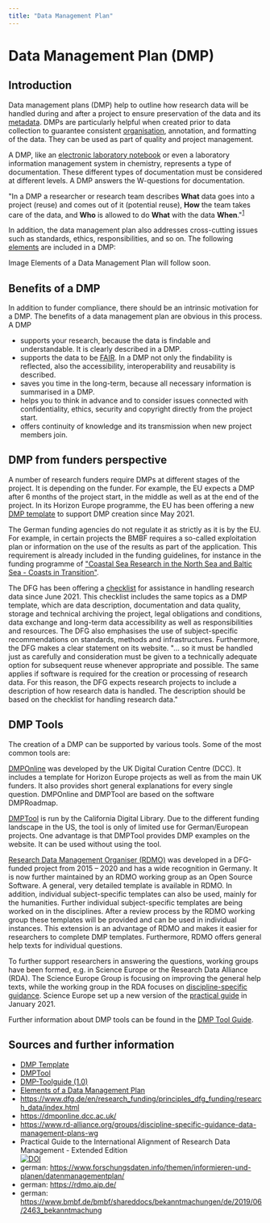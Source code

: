 ```yaml
---
title: "Data Management Plan"
---
```


# Data Management Plan (DMP)

## Introduction

Data management plans (DMP) help to outline how research data will be handled during and after a project to ensure preservation of the data and its [metadata](/docs/topics/metadata). DMPs are particularly helpful when created prior to data collection to guarantee consistent [organisation](/docs/problems/data_organisation), annotation, and formatting of the data. They can be used as part of quality and project management.

A DMP, like an [electronic laboratory notebook](/docs/topics/eln) or even a laboratory information management system in chemistry, represents a type of documentation. These different types of documentation must be considered at different levels. A DMP answers the W-questions for documentation. 

"In a DMP a researcher or research team describes **What** data goes into a project (reuse) and comes out of it (potential reuse), **How** the team takes care of the data, and **Who** is allowed to do **What** with the data **When**."<sup>[1](https://www.openaire.eu/blogs/why-is-this-a-good-data-management-plan)</sup>

In addition, the data management plan also addresses cross-cutting issues such as standards, ethics, responsibilities, and so on. The following [elements](https://www.icpsr.umich.edu/web/pages/datamanagement/dmp/elements.html) are included in a DMP:

Image Elements of a Data Management Plan will follow soon.

## Benefits of a DMP

In addition to funder compliance, there should be an intrinsic motivation for a DMP. The benefits of a data management plan are obvious in this process. A DMP

- supports your research, because the data is findable and understandable. It is clearly described in a DMP.
- supports the data to be [FAIR](/docs/topics/fair). In a DMP not only the findability is reflected, also the accessibility, interoperability and reusability is described.
- saves you time in the long-term, because all necessary information is summarised in a DMP.
- helps you to think in advance and to consider issues connected with confidentiality, ethics, security and copyright directly from the project start.
- offers continuity of knowledge and its transmission when new project members join.

## DMP from funders perspective

A number of research funders require DMPs at different stages of the project. It is depending on the funder. For example, the EU expects a DMP after 6 months of the project start, in the middle as well as at the end of the project. In its Horizon Europe programme, the EU has been offering a new [DMP template](https://www.google.com/url?sa=t&rct=j&q=&esrc=s&source=web&cd=&ved=2ahUKEwjml9rO--zzAhUBDewKHXdJBvcQFnoECAwQAQ&url=https%3A%2F%2Fec.europa.eu%2Finfo%2Ffunding-tenders%2Fopportunities%2Fdocs%2F2021-2027%2Fhorizon%2Ftemp-form%2Freport%2Fdata-management-plan-template_he_en.docx&usg=AOvVaw1ho40vgdz3hm2YvFUZ-m4t) to support DMP creation since May 2021. 

The German funding agencies do not regulate it as strictly as it is by the EU. For example, in certain projects the BMBF requires a so-called exploitation plan or information on the use of the results as part of the application. This requirement is already included in the funding guidelines, for instance in the funding programme of ["Coastal Sea Research in the North Sea and Baltic Sea - Coasts in Transition"](https://www.bmbf.de/bmbf/shareddocs/bekanntmachungen/de/2019/06/2463_bekanntmachung). 

The DFG has been offering a [checklist](https://www.dfg.de/en/research_funding/principles_dfg_funding/research_data/index.html) for assistance in handling research data since June 2021. This checklist includes the same topics as a DMP template, which are data description, documentation and data quality, storage and technical archiving the project, legal obligations and conditions, data exchange and long-term data accessibility as well as responsibilities and resources. The DFG also emphasises the use of subject-specific recommendations on standards, methods and infrastructures. Furthermore, the DFG makes a clear statement on its website. "… so it must be handled just as carefully and consideration must be given to a technically adequate option for subsequent reuse whenever appropriate and possible. The same applies if software is required for the creation or processing of research data. For this reason, the DFG expects research projects to include a description of how research data is handled. The description should be based on the checklist for handling research data."

## DMP Tools

The creation of a DMP can be supported by various tools. Some of the most common tools are:

[DMPOnline](https://dmponline.dcc.ac.uk/) was developed by the UK Digital Curation Centre (DCC). It includes a template for Horizon Europe projects as well as from the main UK funders. It also provides short general explanations for every single question. DMPOnline and DMPTool are based on the software DMPRoadmap.

[DMPTool](https://dmptool.org/) is run by the California Digital Library. Due to the different funding landscape in the US, the tool is only of limited use for German/European projects. One advantage is that DMPTool provides DMP examples on the website. It can be used without using the tool.

[Research Data Management Organiser (RDMO)](https://rdmo.aip.de/) was developed in a DFG-funded project from 2015 – 2020 and has a wide recognition in Germany. It is now further maintained by an RDMO working group as an Open Source Software. A general, very detailed template is available in RDMO. In addition, individual subject-specific templates can also be used, mainly for the humanities. Further individual subject-specific templates are being worked on in the disciplines. After a review process by the RDMO working group these templates will be provided and can be used in individual instances. This extension is an advantage of RDMO and makes it easier for researchers to complete DMP templates. Furthermore, RDMO offers general help texts for individual questions.

To further support researchers in answering the questions, working groups have been formed, e.g. in Science Europe or the Research Data Alliance (RDA). The Science Europe Group is focusing on improving the general help texts, while the working group in the RDA focuses on [discipline-specific guidance](https://www.rd-alliance.org/groups/discipline-specific-guidance-data-management-plans-wg). Science Europe set up a new version of the [practical guide](https://www.scienceeurope.org/our-resources/practical-guide-to-the-international-alignment-of-research-data-management/) in January 2021. 

Further information about DMP tools can be found in the [DMP Tool Guide](https://zenodo.org/record/4632308#.YYElWJ6ZNPY).

## Sources and further information

- [DMP Template](https://www.google.com/url?sa=t&rct=j&q=&esrc=s&source=web&cd=&ved=2ahUKEwjml9rO--zzAhUBDewKHXdJBvcQFnoECAwQAQ&url=https%3A%2F%2Fec.europa.eu%2Finfo%2Ffunding-tenders%2Fopportunities%2Fdocs%2F2021-2027%2Fhorizon%2Ftemp-form%2Freport%2Fdata-management-plan-template_he_en.docx&usg=AOvVaw1ho40vgdz3hm2YvFUZ-m4t)<br/>
- [DMPTool](https://dmptool.org/)
- [DMP-Toolguide (1.0)](https://doi.org/10.5281/zenodo.4632308)<br/>
- [Elements of a Data Management Plan](https://www.icpsr.umich.edu/web/pages/datamanagement/dmp/elements.html)<br/> 
- https://www.dfg.de/en/research_funding/principles_dfg_funding/research_data/index.html<br/> 
- https://dmponline.dcc.ac.uk/<br/> 
- https://www.rd-alliance.org/groups/discipline-specific-guidance-data-management-plans-wg<br/>
- Practical Guide to the International Alignment of Research Data Management - Extended Edition<br/>[![DOI](https://zenodo.org/badge/DOI/10.5281/zenodo.4915862.svg)](https://doi.org/10.5281/zenodo.4915862)<br/>
- german: https://www.forschungsdaten.info/themen/informieren-und-planen/datenmanagementplan/<br/>
- german: https://rdmo.aip.de/<br/>
- german: https://www.bmbf.de/bmbf/shareddocs/bekanntmachungen/de/2019/06/2463_bekanntmachung<br/>
